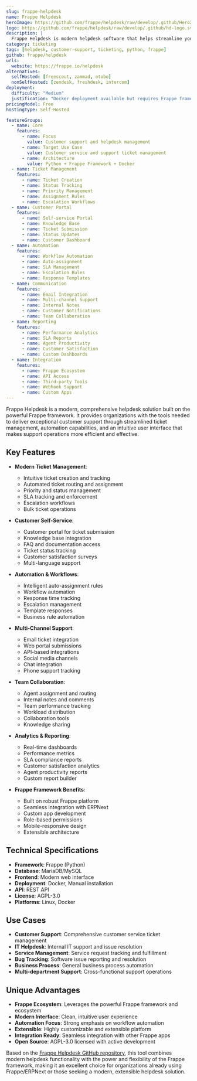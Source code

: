 ```yaml
---
slug: frappe-helpdesk
name: Frappe Helpdesk
heroImage: https://github.com/frappe/helpdesk/raw/develop/.github/Hero2.png
logo: https://github.com/frappe/helpdesk/raw/develop/.github/hd-logo.svg
description: |
  Frappe Helpdesk is modern helpdesk software that helps streamline your company's support operations. It offers an easy setup, clean user interface, and automation tools to resolve customer queries efficiently with comprehensive ticket management capabilities.
category: ticketing
tags: [helpdesk, customer-support, ticketing, python, frappe]
github: frappe/helpdesk
urls:
  website: https://frappe.io/helpdesk
alternatives:
  selfHosted: [freescout, zammad, otobo]
  nonSelfHosted: [zendesk, freshdesk, intercom]
deployment:
  difficulty: "Medium"
  justification: "Docker deployment available but requires Frappe framework setup and configuration. Python-based with specific dependencies."
pricingModel: Free
hostingType: Self-Hosted

featureGroups:
  - name: Core
    features:
      - name: Focus
        value: Customer support and helpdesk management
      - name: Target Use Case
        value: Customer service and support ticket management
      - name: Architecture
        value: Python + Frappe Framework + Docker
  - name: Ticket Management
    features:
      - name: Ticket Creation
      - name: Status Tracking
      - name: Priority Management
      - name: Assignment Rules
      - name: Escalation Workflows
  - name: Customer Portal
    features:
      - name: Self-service Portal
      - name: Knowledge Base
      - name: Ticket Submission
      - name: Status Updates
      - name: Customer Dashboard
  - name: Automation
    features:
      - name: Workflow Automation
      - name: Auto-assignment
      - name: SLA Management
      - name: Escalation Rules
      - name: Response Templates
  - name: Communication
    features:
      - name: Email Integration
      - name: Multi-channel Support
      - name: Internal Notes
      - name: Customer Notifications
      - name: Team Collaboration
  - name: Reporting
    features:
      - name: Performance Analytics
      - name: SLA Reports
      - name: Agent Productivity
      - name: Customer Satisfaction
      - name: Custom Dashboards
  - name: Integration
    features:
      - name: Frappe Ecosystem
      - name: API Access
      - name: Third-party Tools
      - name: Webhook Support
      - name: Custom Apps
---
```


Frappe Helpdesk is a modern, comprehensive helpdesk solution built on the powerful Frappe framework. It provides organizations with the tools needed to deliver exceptional customer support through streamlined ticket management, automation capabilities, and an intuitive user interface that makes support operations more efficient and effective.

## Key Features

- **Modern Ticket Management**:

  - Intuitive ticket creation and tracking
  - Automated ticket routing and assignment
  - Priority and status management
  - SLA tracking and enforcement
  - Escalation workflows
  - Bulk ticket operations

- **Customer Self-Service**:

  - Customer portal for ticket submission
  - Knowledge base integration
  - FAQ and documentation access
  - Ticket status tracking
  - Customer satisfaction surveys
  - Multi-language support

- **Automation & Workflows**:

  - Intelligent auto-assignment rules
  - Workflow automation
  - Response time tracking
  - Escalation management
  - Template responses
  - Business rule automation

- **Multi-Channel Support**:

  - Email ticket integration
  - Web portal submissions
  - API-based integrations
  - Social media channels
  - Chat integration
  - Phone support tracking

- **Team Collaboration**:

  - Agent assignment and routing
  - Internal notes and comments
  - Team performance tracking
  - Workload distribution
  - Collaboration tools
  - Knowledge sharing

- **Analytics & Reporting**:

  - Real-time dashboards
  - Performance metrics
  - SLA compliance reports
  - Customer satisfaction analytics
  - Agent productivity reports
  - Custom report builder

- **Frappe Framework Benefits**:
  - Built on robust Frappe platform
  - Seamless integration with ERPNext
  - Custom app development
  - Role-based permissions
  - Mobile-responsive design
  - Extensible architecture

## Technical Specifications

- **Framework**: Frappe (Python)
- **Database**: MariaDB/MySQL
- **Frontend**: Modern web interface
- **Deployment**: Docker, Manual installation
- **API**: REST API
- **License**: AGPL-3.0
- **Platforms**: Linux, Docker

## Use Cases

- **Customer Support**: Comprehensive customer service ticket management
- **IT Helpdesk**: Internal IT support and issue resolution
- **Service Management**: Service request tracking and fulfillment
- **Bug Tracking**: Software issue reporting and resolution
- **Business Process**: General business process automation
- **Multi-department Support**: Cross-functional support operations

## Unique Advantages

- **Frappe Ecosystem**: Leverages the powerful Frappe framework and ecosystem
- **Modern Interface**: Clean, intuitive user experience
- **Automation Focus**: Strong emphasis on workflow automation
- **Extensible**: Highly customizable and extensible platform
- **Integration Ready**: Seamless integration with other Frappe apps
- **Open Source**: AGPL-3.0 licensed with active development

Based on the [Frappe Helpdesk GitHub repository](https://github.com/frappe/helpdesk), this tool combines modern helpdesk functionality with the power and flexibility of the Frappe framework, making it an excellent choice for organizations already using Frappe/ERPNext or those seeking a modern, extensible helpdesk solution.
